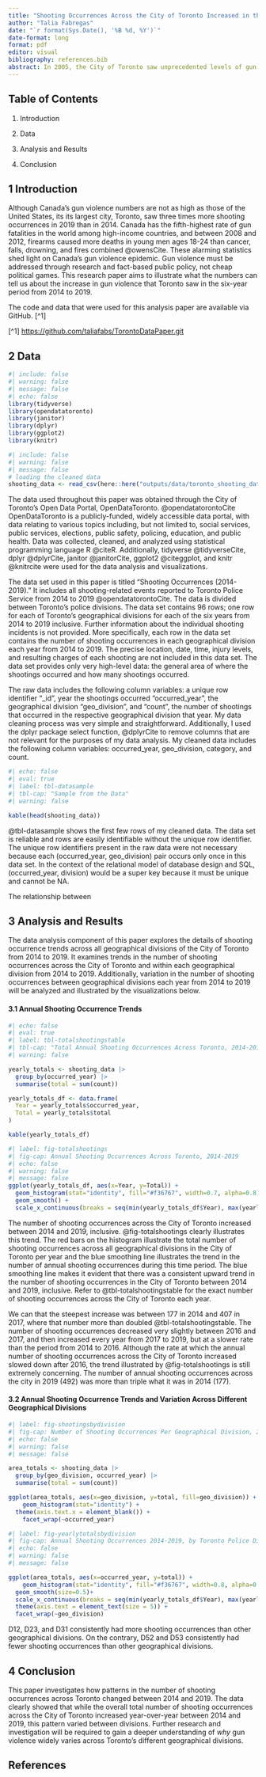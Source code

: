 ```yaml
---
title: "Shooting Occurrences Across the City of Toronto Increased in the Six-Year Period From 2014 to 2019"
author: "Talia Fabregas"
date: "`r format(Sys.Date(), '%B %d, %Y')`"
date-format: long
format: pdf
editor: visual
bibliography: references.bib
abstract: In 2005, the City of Toronto saw unprecedented levels of gun violence @siciliano. More than a decade later, the number of yearly shooting occurrences across Toronto continued to rise. Using data from the City of Toronto Open Data Portal, this paper investigates trends in the number of shooting occurrences in different divisions of Toronto, from 2014 to 2019, inclusive. This paper shows that across the City of Toronto, shooting occurrences steadily increased in the six-year period from 2014 to 2019, with the number of shooting occurrences in Toronto in 2019 being more than triple what it was in 2014. 
---
```


## Table of Contents

1.  Introduction

2.  Data

3.  Analysis and Results

4.  Conclusion

## 1 Introduction

Although Canada's gun violence numbers are not as high as those of the United States, its its largest city, Toronto, saw three times more shooting occurrences in 2019 than in 2014. Canada has the fifth-highest rate of gun fatalities in the world among high-income countries, and between 2008 and 2012, firearms caused more deaths in young men ages 18-24 than cancer, falls, drowning, and fires combined @owensCite. These alarming statistics shed light on Canada's gun violence epidemic. Gun violence must be addressed through research and fact-based public policy, not cheap political games. This research paper aims to illustrate what the numbers can tell us about the increase in gun violence that Toronto saw in the six-year period from 2014 to 2019.

The code and data that were used for this analysis paper are available via GitHub. \[\^1\]

\[\^1\] <https://github.com/taliafabs/TorontoDataPaper.git>

## 2 Data

```r
#| include: false
#| warning: false
#| message: false
#| echo: false
library(tidyverse)
library(opendatatoronto)
library(janitor)
library(dplyr)
library(ggplot2)
library(knitr)
```

```r
#| include: false
#| warning: false
#| message: false
# loading the cleaned data
shooting_data <- read_csv(here::here("outputs/data/toronto_shooting_data.csv"))
```

The data used throughout this paper was obtained through the City of Toronto's Open Data Portal, OpenDataToronto. @opendatatorontoCite OpenDataToronto is a publicly-funded, widely accessible data portal, with data relating to various topics including, but not limited to, social services, public services, elections, public safety, policing, education, and public health. Data was collected, cleaned, and analyzed using statistical programming language R @citeR. Additionally, tidyverse @tidyverseCite, dplyr @dplyrCite, janitor @janitorCite, ggplot2 @citeggplot, and knitr @knitrcite were used for the data analysis and visualizations.

The data set used in this paper is titled "Shooting Occurrences (2014-2019)." It includes all shooting-related events reported to Toronto Police Service from 2014 to 2019 @opendatatorontoCite. The data is divided between Toronto's police divisions. The data set contains 96 rows; one row for each of Toronto's geographical divisions for each of the six years from 2014 to 2019 inclusive. Further information about the individual shooting incidents is not provided. More specifically, each row in the data set contains the number of shooting occurrences in each geographical division each year from 2014 to 2019. The precise location, date, time, injury levels, and resulting charges of each shooting are not included in this data set. The data set provides only very high-level data: the general area of where the shootings occurred and how many shootings occurred.

The raw data includes the following column variables: a unique row identifier "\_id", year the shootings occurred "occurred_year", the geographical division "geo_division", and "count", the number of shootings that occurred in the respective geographical division that year. My data cleaning process was very simple and straightforward. Additionally, I used the dplyr package select function, @dplyrCite to remove columns that are not relevant for the purposes of my data analysis. My cleaned data includes the following column variables: occurred_year, geo_division, category, and count.

```r
#| echo: false
#| eval: true
#| label: tbl-datasample
#| tbl-cap: "Sample from the Data"
#| warning: false

kable(head(shooting_data))
```

@tbl-datasample shows the first few rows of my cleaned data. The data set is reliable and rows are easily identifiable without the unique row identifier. The unique row identifiers present in the raw data were not necessary because each (occurred_year, geo_division) pair occurs only once in this data set. In the context of the relational model of database design and SQL, (occurred_year, division) would be a super key because it must be unique and cannot be NA.

The relationship between

## 3 Analysis and Results

The data analysis component of this paper explores the details of shooting occurrence trends across all geographical divisions of the City of Toronto from 2014 to 2019. It examines trends in the number of shooting occurrences across the City of Toronto and within each geographical division from 2014 to 2019. Additionally, variation in the number of shooting occurrences between geographical divisions each year from 2014 to 2019 will be analyzed and illustrated by the visualizations below.

#### 3.1 Annual Shooting Occurrence Trends

```r
#| echo: false
#| eval: true
#| label: tbl-totalshootingstable
#| tbl-cap: "Total Annual Shooting Occurrences Across Toronto, 2014-2019"
#| warning: false

yearly_totals <- shooting_data |>
  group_by(occurred_year) |>
  summarise(total = sum(count))

yearly_totals_df <- data.frame(
  Year = yearly_totals$occurred_year,
  Total = yearly_totals$total
)

kable(yearly_totals_df)
```

```r
#| label: fig-totalshootings
#| fig-cap: Annual Shooting Occurrences Across Toronto, 2014-2019
#| echo: false
#| warning: false
#| message: false
ggplot(yearly_totals_df, aes(x=Year, y=Total)) +
  geom_histogram(stat="identity", fill="#f36767", width=0.7, alpha=0.8) +
  geom_smooth() +
  scale_x_continuous(breaks = seq(min(yearly_totals_df$Year), max(yearly_totals_df$Year), by = 1))
```

The number of shooting occurrences across the City of Toronto increased between 2014 and 2019, inclusive. @fig-totalshootings clearly illustrates this trend. The red bars on the histogram illustrate the total number of shooting occurrences across all geographical divisions in the City of Toronto per year and the blue smoothing line illustrates the trend in the number of annual shooting occurrences during this time period. The blue smoothing line makes it evident that there was a consistent upward trend in the number of shooting occurrences in the City of Toronto between 2014 and 2019, inclusive. Refer to @tbl-totalshootingstable for the exact number of shooting occurrences across the City of Toronto each year.

We can that the steepest increase was between 177 in 2014 and 407 in 2017, where that number more than doubled @tbl-totalshootingstable. The number of shooting occurrences decreased very slightly between 2016 and 2017, and then increased every year from 2017 to 2019, but at a slower rate than the period from 2014 to 2016. Although the rate at which the annual number of shooting occurrences across the City of Toronto increased slowed down after 2016, the trend illustrated by @fig-totalshootings is still extremely concerning. The number of annual shooting occurrences across the city in 2019 (492) was more than triple what it was in 2014 (177).

#### 3.2 Annual Shooting Occurrence Trends and Variation Across Different Geographical Divisions

```r
#| label: fig-shootingsbydivision
#| fig-cap: Number of Shooting Occurrences Per Geographical Division, 2014-2019
#| echo: false
#| warning: false
#| message: false

area_totals <- shooting_data |>
  group_by(geo_division, occurred_year) |>
  summarise(total = sum(count))

ggplot(area_totals, aes(x=geo_division, y=total, fill=geo_division)) +
    geom_histogram(stat="identity") +
  theme(axis.text.x = element_blank()) +
    facet_wrap(~occurred_year)

```

```r
#| label: fig-yearlytotalsbydivision
#| fig-cap: Annual Shooting Occurrences 2014-2019, by Toronto Police Division
#| echo: false
#| warning: false
#| message: false

ggplot(area_totals, aes(x=occurred_year, y=total)) +
    geom_histogram(stat="identity", fill="#f36767", width=0.8, alpha=0.8) +
  geom_smooth(size=0.5)+
  scale_x_continuous(breaks = seq(min(yearly_totals_df$Year), max(yearly_totals_df$Year), by = 1)) +
  theme(axis.text = element_text(size = 5)) +
  facet_wrap(~geo_division)


```

D12, D23, and D31 consistently had more shooting occurrences than other geographical divisions. On the contrary, D52 and D53 consistently had fewer shooting occurrences than other geographical divisions.

## 4 Conclusion

This paper investigates how patterns in the number of shooting occurrences across Toronto changed between 2014 and 2019. The data clearly showed that while the overall total number of shooting occurrences across the City of Toronto increased year-over-year between 2014 and 2019, this pattern varied between divisions. Further research and investigation will be required to gain a deeper understanding of *why* gun violence widely varies across Toronto's different geographical divisions.

## References
